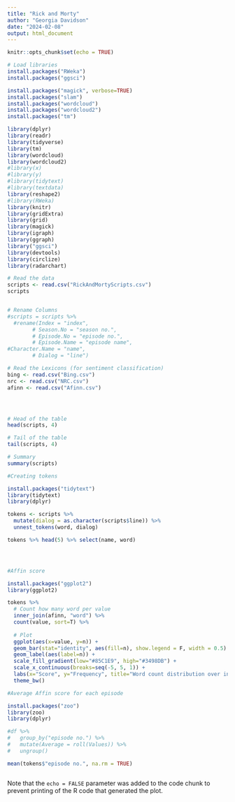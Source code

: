 ---
title: "Rick and Morty"
author: "Georgia Davidson"
date: "2024-02-08"
output: html_document
---

```{r setup, include=FALSE}
knitr::opts_chunk$set(echo = TRUE)
```


```{r}
# Load libraries
install.packages("RWeka")
install.packages("ggsci")

install.packages("magick", verbose=TRUE)
install.packages("slam")
install.packages("wordcloud")
install.packages("wordcloud2")
install.packages("tm")

library(dplyr)
library(readr)
library(tidyverse)
library(tm)
library(wordcloud)
library(wordcloud2)
#library(x)
#library(y)
#library(tidytext)
#library(textdata)
library(reshape2)
#library(RWeka)
library(knitr)
library(gridExtra)
library(grid)
library(magick)
library(igraph)
library(ggraph)
library("ggsci")
library(devtools)
library(circlize)
library(radarchart)
```


```{r, echo=FALSE}
# Read the data 
scripts <- read.csv("RickAndMortyScripts.csv")
scripts


# Rename Columns
#scripts = scripts %>% 
  #rename(Index = "index",
        # Season.No = "season no.",
        # Episode.No = "episode no.",
        # Episode.Name = "episode name",
#Character.Name = "name",
        # Dialog = "line")
```

```{r}

# Read the Lexicons (for sentiment classification)
bing <- read.csv("Bing.csv")
nrc <- read.csv("NRC.csv")
afinn <- read.csv("Afinn.csv")




# Head of the table
head(scripts, 4)

# Tail of the table
tail(scripts, 4)

# Summary
summary(scripts)


```


```{r}

#Creating tokens 

install.packages("tidytext")
library(tidytext)
library(dplyr)

tokens <- scripts %>% 
  mutate(dialog = as.character(scripts$line)) %>% 
  unnest_tokens(word, dialog)

tokens %>% head(5) %>% select(name, word)




#Affin score

install.packages("ggplot2")
library(ggplot2)

tokens %>% 
  # Count how many word per value
  inner_join(afinn, "word") %>% 
  count(value, sort=T) %>%
  
  # Plot
  ggplot(aes(x=value, y=n)) +
  geom_bar(stat="identity", aes(fill=n), show.legend = F, width = 0.5) +
  geom_label(aes(label=n)) +
  scale_fill_gradient(low="#85C1E9", high="#3498DB") +
  scale_x_continuous(breaks=seq(-5, 5, 1)) +
  labs(x="Score", y="Frequency", title="Word count distribution over intensity of sentiment: Neg -> Pos") +
  theme_bw()

```

```{r}

#Average Affin score for each episode

install.packages("zoo")
library(zoo)
library(dplyr)

#df %>% 
#   group_by("episode no.") %>% 
#   mutate(Average = roll(Values)) %>% 
#   ungroup()

mean(tokens$"episode no.", na.rm = TRUE) 



```




Note that the `echo = FALSE` parameter was added to the code chunk to prevent printing of the R code that generated the plot.
